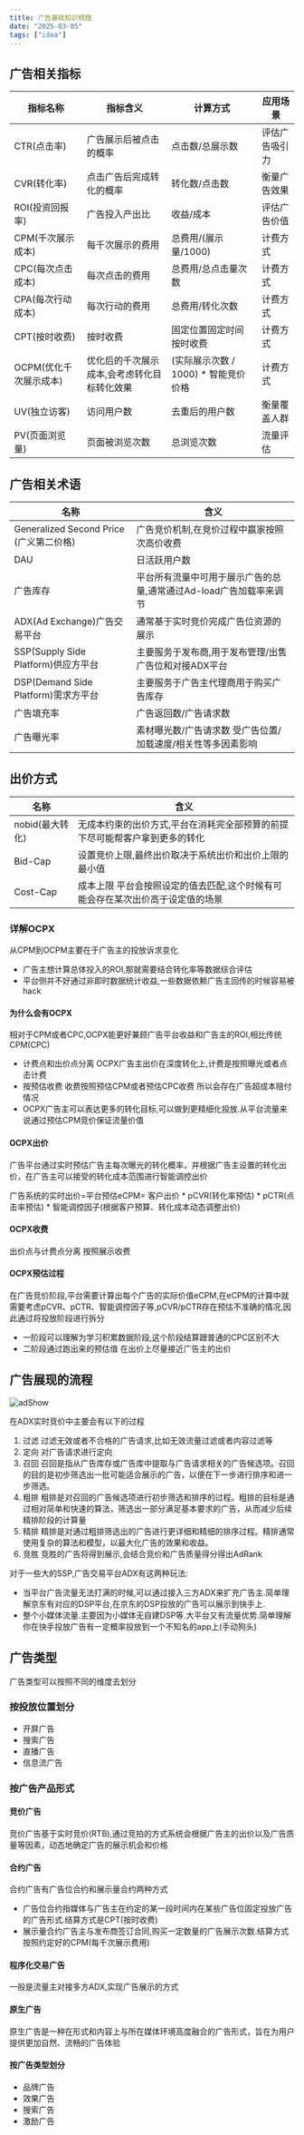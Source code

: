 ```yaml
---
title: 广告基础知识梳理
date: "2025-03-05"  
tags: ["idea"]
---
```



## 广告相关指标  

| 指标名称 | 指标含义 | 计算方式 | 应用场景 |
|---------|---------|----------|----------|
| CTR(点击率) | 广告展示后被点击的概率 | 点击数/总展示数 | 评估广告吸引力 |
| CVR(转化率) | 点击广告后完成转化的概率 | 转化数/点击数 | 衡量广告效果 |
| ROI(投资回报率) | 广告投入产出比 | 收益/成本 | 评估广告价值 |
| CPM(千次展示成本) | 每千次展示的费用 | 总费用/(展示量/1000) | 计费方式 |
| CPC(每次点击成本) | 每次点击的费用 | 总费用/总点击量次数 | 计费方式  |
| CPA(每次行动成本) | 每次行动的费用 | 总费用/转化次数 | 计费方式  |
| CPT(按时收费) | 按时收费  | 固定位置固定时间按时收费 | 计费方式  |
| OCPM(优化千次展示成本) | 优化后的千次展示成本,会考虑转化目标转化效果 | (实际展示次数 / 1000) * 智能竞价价格 | 计费方式  |
| UV(独立访客) | 访问用户数 | 去重后的用户数 | 衡量覆盖人群 |
| PV(页面浏览量) | 页面被浏览次数 | 总浏览次数 | 流量评估 |

## 广告相关术语
| 名称 | 含义 |  
|---------|---------|
| Generalized Second Price (广义第二价格) | 广告竞价机制,在竞价过程中赢家按照次高价收费 |
|  DAU | 日活跃用户数 |
| 广告库存 | 平台所有流量中可用于展示广告的总量,通常通过Ad-load广告加载率来调节 |
| ADX(Ad Exchange)广告交易平台 | 通常基于实时竞价完成广告位资源的展示 |
| SSP(Supply Side Platform)供应方平台 | 主要服务于发布商,用于发布管理/出售广告位和对接ADX平台 |
| DSP(Demand Side Platform)需求方平台 | 主要服务于广告主代理商用于购买广告库存 |
| 广告填充率 | 广告返回数/广告请求数 |
| 广告曝光率 | 素材曝光数/广告请求数 受广告位置/加载速度/相关性等多因素影响 |


## 出价方式
| 名称 | 含义 |  
|---------|---------|
| nobid(最大转化) | 无成本约束的出价方式,平台在消耗完全部预算的前提下尽可能帮客户拿到更多的转化  |
| Bid-Cap  | 设置竞价上限,最终出价取决于系统出价和出价上限的最小值 |
| Cost-Cap |  成本上限 平台会按照设定的值去匹配,这个时候有可能会存在某次出价高于设定值的场景  |


### 详解OCPX
从CPM到OCPM主要在于广告主的投放诉求变化
* 广告主想计算总体投入的ROI,那就需要结合转化率等数据综合评估
* 平台侧并不好通过非即时数据统计收益,一些数据依赖广告主回传的时候容易被hack
#### 为什么会有OCPX
相对于CPM或者CPC,OCPX能更好兼顾广告平台收益和广告主的ROI,相比传统CPM(CPC)
* 计费点和出价点分离  OCPX广告主出价在深度转化上,计费是按照曝光或者点击计费
* 按预估收费 收费按照预估CPM或者预估CPC收费 所以会存在广告超成本赔付情况
* OCPX广告主可以表达更多的转化目标,可以做到更精细化投放.从平台流量来说通过预估CPM竞价保证流量价值


#### OCPX出价
广告平台通过实时预估广告主每次曝光的转化概率，并根据广告主设置的转化出价，在广告主可以接受的转化成本范围进行智能调控出价

广告系统的实时出价=平台预估eCPM= 客户出价 * pCVR(转化率预估) * pCTR(点击率预估) * 智能调控因子(根据客户预算、转化成本动态调整出价)


#### OCPX收费
出价点与计费点分离 按照展示收费

#### OCPX预估过程
在广告竞价阶段,平台需要计算出每个广告的实际价值eCPM,在eCPM的计算中就需要考虑pCVR、pCTR、智能调控因子等,pCVR/pCTR存在预估不准确的情况,因此通过将投放阶段进行拆分
* 一阶段可以理解为学习积累数据阶段,这个阶段结算跟普通的CPC区别不大
* 二阶段通过跑出来的预估值 在出价上尽量接近广告主的出价


## 广告展现的流程
![adShow](/static/images/thoughtStatic/adShow.jpg) 

在ADX实时竞价中主要会有以下的过程
1. 过滤 过滤无效或者不合格的广告请求,比如无效流量过滤或者内容过滤等
2. 定向 对广告请求进行定向 
3. 召回 召回是指从广告库存或广告库中提取与广告请求相关的广告候选项。召回的目的是初步筛选出一批可能适合展示的广告，以便在下一步进行排序和进一步筛选。
4. 粗排 粗排是对召回的广告候选项进行初步筛选和排序的过程。粗排的目标是通过相对简单和快速的算法，筛选出一部分满足基本要求的广告，从而减少后续精排阶段的计算量
5. 精排 精排是对通过粗排筛选出的广告进行更详细和精细的排序过程。精排通常使用复杂的算法和模型，以最大化广告的效果和收益。
6. 竞胜 竞胜的广告将得到展示,会结合竞价和广告质量得分得出AdRank

对于一些大的SSP,广告交易平台ADX有这两种玩法:
* 当平台广告流量无法打满的时候,可以通过接入三方ADX来扩充广告主.简单理解京东有对应的DSP平台,在京东的DSP投放的广告可以展示到快手上.
* 整个小媒体流量.主要因为小媒体无自建DSP等.大平台又有流量优势.简单理解你在快手投放广告有一定概率投放到一个不知名的app上(手动狗头)


## 广告类型
广告类型可以按照不同的维度去划分

### 按投放位置划分
* 开屏广告
* 搜索广告
* 直播广告
* 信息流广告

### 按广告产品形式

#### 竞价广告
竞价广告基于实时竞价(RTB),通过竞拍的方式系统会根据广告主的出价以及广告质量等因素，动态地确定广告的展示机会和价格

#### 合约广告  
合约广告有广告位合约和展示量合约两种方式
* 广告位合约指媒体与广告主在约定的某一段时间内在某些广告位固定投放广告的广告形式.结算方式是CPT(按时收费)
* 展示量合约广告主与发布商签订合同,购买一定数量的广告展示次数.结算方式按照约定好的CPM(每千次展示费用)

#### 程序化交易广告
一般是流量主对接多方ADX,实现广告展示的方式
#### 原生广告 
原生广告是一种在形式和内容上与所在媒体环境高度融合的广告形式，旨在为用户提供更加自然、流畅的广告体验

#### 按广告类型划分
* 品牌广告
* 效果广告
* 搜索广告
* 激励广告

